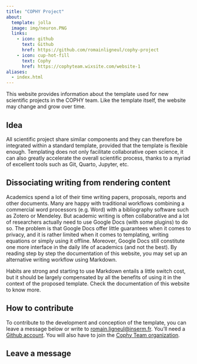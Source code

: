 ```yaml
---
title: "COPHY Project"
about:
  template: jolla
  image: img/neuron.PNG
  links:
    - icon: github
      text: Github
      href: https://github.com/romainligneul/cophy-project
    - icon: cup-hot-fill
      text: Cophy
      href: https://cophyteam.wixsite.com/website-1
aliases:
  - index.html
---
```


This website provides information about the template used for new scientific projects in the COPHY team. Like the template itself, the website may change and grow over time.

## Idea

All scientific project share similar components and they can therefore be integrated within a standard template, provided that the template is flexible enough. Templating does not only facilitate collaborative open science, it can also greatly accelerate the overall scientific process, thanks to a myriad of excellent tools such as Git, Quarto, Jupyter, etc.

## Dissociating writing from rendering content

Academics spend a lot of their time writing papers, proposals, reports and other documents. Many are happy with traditional workflows combining a commercial word processors (e.g. Word) with a bibliography software such as Zotero or Mendeley.
But academic writing is often collaborative and a lot of researchers actually need to use Google Docs (with some plugins) to do so.
The problem is that Google Docs offer little guarantees when it comes to privacy, and it is rather limited when it comes to templating, writing equations or simply using it offline. Moreover, Google Docs still constitute one more interface in the daily life of academics (and not the best). By reading step by step the documentation of this website, you may set up an alternative writing workflow using Markdown.

Habits are strong and starting to use Markdown entails a little switch cost, but it should be largely compensated by all the benefits of using it in the context of the proposed template. Check the documentation of this website to know more.

## How to contribute

To contribute to the development and conception of the template, you can leave a message below or write to [romain.ligneul\@inserm.fr](mailto:romain.ligneul@inserm.fr). You'll need a [Github account](github.com). You will also have to join the [Cophy Team organization](https://github.com/cophyteam/). 

## Leave a message

<script src="https://giscus.app/client.js"
        data-repo="cophyteam/project-template"
        data-repo-id="R_kgDOKt7a2g"
        data-category="CommentsWebsite"
        data-category-id="DIC_kwDOKt7a2s4CgoKJ"
        data-mapping="pathname"
        data-strict="0"
        data-reactions-enabled="1"
        data-emit-metadata="0"
        data-input-position="top"
        data-theme="preferred_color_scheme"
        data-lang="en"
        crossorigin="anonymous"
        async>
</script>